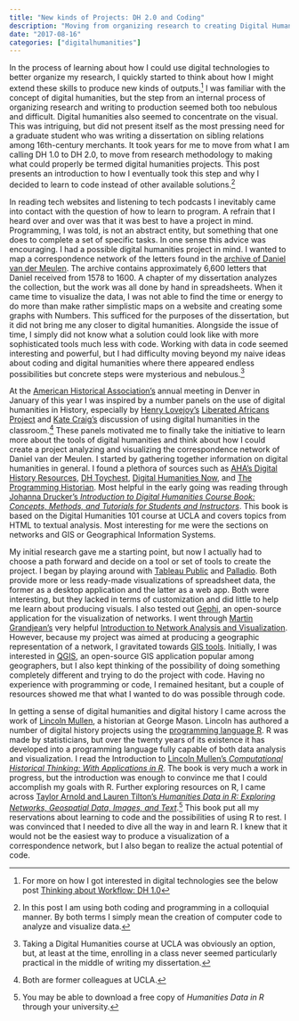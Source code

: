 ```yaml
---
title: "New kinds of Projects: DH 2.0 and Coding"
description: "Moving from organizing research to creating Digital Humanities Projects, or why I decided to learn R"
date: "2017-08-16"
categories: ["digitalhumanities"]
---
```


In the process of learning about how I could use digital technologies to better organize my research, I quickly started to think about how I might extend these skills to produce new kinds of outputs.[^1] I was familiar with the concept of digital humanities, but the step from an internal process of organizing research and writing to production seemed both too nebulous and difficult. Digital humanities also seemed to concentrate on the visual. This was intriguing, but did not present itself as the most pressing need for a graduate student who was writing a dissertation on sibling relations among 16th-century merchants. It took years for me to move from what I am calling DH 1.0 to DH 2.0, to move from research methodology to making what could properly be termed digital humanities projects. This post presents an introduction to how I eventually took this step and why I decided to learn to code instead of other available solutions.[^2]

In reading tech websites and listening to tech podcasts I inevitably came into contact with the question of how to learn to program. A refrain that I heard over and over was that it was best to have a project in mind. Programming, I was told, is not an abstract entity, but something that one does to complete a set of specific tasks. In one sense this advice was encouraging. I had a possible digital humanities project in mind. I wanted to map a correspondence network of the letters found in the [archive of Daniel van der Meulen](https://www.erfgoedleiden.nl/collecties/archieven/archievenoverzicht/ead/index/zoekterm/meulen/eadid/0096). The archive contains approximately 6,600 letters that Daniel received from 1578 to 1600. A chapter of my dissertation analyzes the collection, but the work was all done by hand in spreadsheets. When it came time to visualize the data, I was not able to find the time or energy to do more than make rather simplistic maps on a website and creating some graphs with Numbers. This sufficed for the purposes of the dissertation, but it did not bring me any closer to digital humanities. Alongside the issue of time, I simply did not know what a solution could look like with more sophisticated tools much less with code. Working with data in code seemed interesting and powerful, but I had difficulty moving beyond my naive ideas about coding and digital humanities where there appeared endless possibilities but concrete steps were mysterious and nebulous.[^3]

At the [American Historical Association’s](http://historians.org) annual meeting in Denver in January of this year I was inspired by a number panels on the use of digital humanities in History, especially by [Henry Lovejoy’s](http://www.colorado.edu/history/henry-lovejoy) [Liberated Africans Project](http://www.liberatedafricans.org) and [Kate Craig’s](https://cla.auburn.edu/history/people/faculty/kate-craig/) discussion of using digital humanities in the classroom.[^4] These panels motivated me to finally take the initiative to learn more about the tools of digital humanities and think about how I could create a project analyzing and visualizing the correspondence network of Daniel van der Meulen. I started by gathering together information on digital humanities in general. I found a plethora of sources such as [AHA’s Digital History Resources](https://www.historians.org/teaching-and-learning/digital-history-resources), [DH Toychest](http://dhresourcesforprojectbuilding.pbworks.com/w/page/69244243/FrontPage), [Digital Humanities Now](http://digitalhumanitiesnow.org), and [The Programming Historian](http://programminghistorian.org). Most helpful in the early going was reading through [Johanna Drucker’s *Introduction to Digital Humanities Course Book: Concepts, Methods, and Tutorials for Students and Instructors*](https://www.scribd.com/document/345432425/Introduction-to-Digital-Humanities-Johanna-Drucker). This book is based on the Digital Humanities 101 course at UCLA and covers topics from HTML to textual analysis. Most interesting for me were the sections on networks and GIS or Geographical Information Systems.

My initial research gave me a starting point, but now I actually had to choose a path forward and decide on a tool or set of tools to create the project. I began by playing around with [Tableau Public](https://public.tableau.com) and [Palladio](http://hdlab.stanford.edu/palladio/). Both provide more or less ready-made visualizations of spreadsheet data, the former as a desktop application and the latter as a web app. Both were interesting, but they lacked in terms of customization and did little to help me learn about producing visuals. I also tested out [Gephi](https://gephi.org), an open-source application for the visualization of networks. I went through [Martin Grandjean’s](http://www.martingrandjean.ch) very helpful [Introduction to Network Analysis and Visualization](http://www.martingrandjean.ch/gephi-introduction/). However, because my project was aimed at producing a geographic representation of a network, I gravitated towards [GIS tools](http://gisgeography.com/mapping-out-gis-software-landscape/). Initially, I was interested in [QGIS](http://www.qgis.org), an open-source GIS application popular among geographers, but I also kept thinking of the possibility of doing something completely different and trying to do the project with code. Having no experience with programming or code, I remained hesitant, but a couple of resources showed me that what I wanted to do was possible through code.

In getting a sense of digital humanities and digital history I came across the work of [Lincoln Mullen](http://lincolnmullen.com), a historian at George Mason. Lincoln has authored a number of digital history projects using the [programming language R](https://www.r-project.org). R was made by statisticians, but over the twenty years of its existence it has developed into a programming language fully capable of both data analysis and visualization. I read the Introduction to [Lincoln Mullen’s *Computational Historical Thinking: With Applications in R*](http://dh-r.lincolnmullen.com). The book is very much a work in progress, but the introduction was enough to convince me that I could accomplish my goals with R. Further exploring resources on R, I came across [Taylor Arnold and Lauren Tilton’s *Humanities Data in R: Exploring Networks, Geospatial Data, Images, and Text*](http://www.springer.com/us/book/9783319207018).[^5] This book put all my reservations about learning to code and the possibilities of using R to rest. I was convinced that I needed to dive all the way in and learn R. I knew that it would not be the easiest way to produce a visualization of a correspondence network, but I also began to realize the actual potential of code.

[^1]:	For more on how I got interested in digital technologies see the below post [Thinking about Workflow: DH 1.0](https://jessesadler.com/post/thinking-about-workflow/)

[^2]:	In this post I am using both coding and programming in a colloquial manner. By both terms I simply mean the creation of computer code to analyze and visualize data.

[^3]:	Taking a Digital Humanities course at UCLA was obviously an option, but, at least at the time, enrolling in a class never seemed particularly practical in the middle of writing my dissertation.

[^4]:	Both are former colleagues at UCLA.

[^5]:	You may be able to download a free copy of *Humanities Data in R* through your university.
